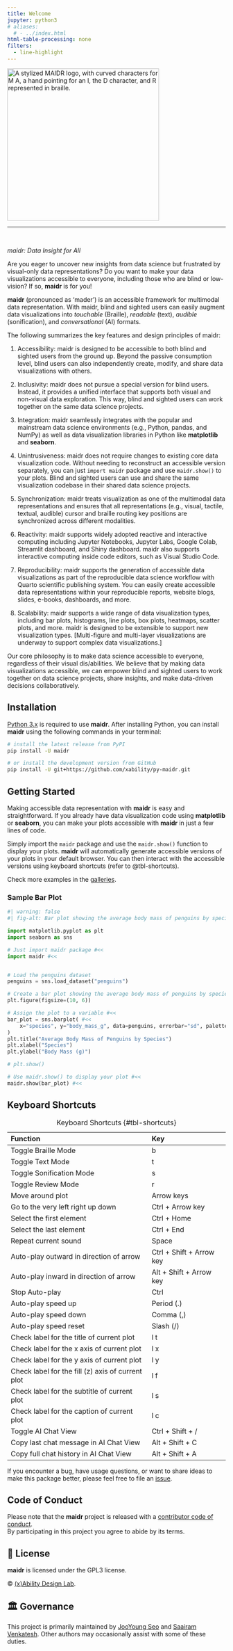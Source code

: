 ```yaml
---
title: Welcome
jupyter: python3
# aliases:
  # - ../index.html
html-table-processing: none
filters:
  - line-highlight
---
```


<div align="center">

<img src="https://xability.github.io/maidr/assets/logo.svg" width="350px" alt="A stylized MAIDR logo, with curved characters for M A, a hand pointing for an I, the D character, and R represented in braille."/>

<hr style="color:transparent" />
<br />

_maidr: Data Insight for All_
</div>

Are you eager to uncover new insights from data science but frustrated by visual-only data representations? Do you want to make your data visualizations accessible to everyone, including those who are blind or low-vision? If so, **maidr** is for you!

**maidr** (pronounced as 'mader') is an accessible framework for multimodal data representation. With maidr, blind and sighted users can easily augment data visualizations into _touchable_ (Braille), _readable_ (text), _audible_ (sonification), and _conversational_ (AI) formats.

The following summarizes the key features and design principles of maidr:

1. Accessibility: maidr is designed to be accessible to both blind and sighted users from the ground up. Beyond the passive consumption level, blind users can also independently create, modify, and share data visualizations with others.

2. Inclusivity: maidr does not pursue a special version for blind users. Instead, it provides a unified interface that supports both visual and non-visual data exploration. This way, blind and sighted users can work together on the same data science projects.

3. Integration: maidr seamlessly integrates with the popular and mainstream data science environments  (e.g., Python, pandas, and NumPy) as well as data visualization libraries in Python like **matplotlib** and **seaborn**.

4. Unintrusiveness: maidr does not require changes to existing core data visualization code. Without needing to reconstruct an accessible version separately, you can just `import maidr` package and use `maidr.show()` to your plots. Blind and sighted users can use and share the same visualization codebase in their shared data science projects.

5. Synchronization: maidr treats visualization as one of the multimodal data representations and ensures that all representations (e.g., visual, tactile, textual, audible) cursor and braille routing key positions are synchronized across different modalities.

6. Reactivity: maidr supports widely adopted reactive and interactive computing including Jupyter Notebooks, Jupyter Labs, Google Colab, Streamlit dashboard, and Shiny dashboard. maidr also supports interactive computing inside code editors, such as Visual Studio Code.

7. Reproducibility: maidr supports the generation of accessible data visualizations as part of the reproducible data science workflow with Quarto scientific publishing system. You can easily create accessible data representations within your reproducible reports, website blogs, slides, e-books, dashboards, and more.

8. Scalability: maidr supports a wide range of data visualization types, including bar plots, histograms, line plots, box plots, heatmaps, scatter plots, and more. maidr is designed to be extensible to support new visualization types. [Multi-figure and multi-layer visualizations are underway to support complex data visualizations.]

Our core philosophy is to make data science accessible to everyone, regardless of their visual dis/abilities. We believe that by making data visualizations accessible, we can empower blind and sighted users to work together on data science projects, share insights, and make data-driven decisions collaboratively.

## Installation

[Python 3.x](https://www.python.org/downloads/) is required to use **maidr**. After installing Python, you can install **maidr** using the following commands in your terminal:

```.bash
# install the latest release from PyPI
pip install -U maidr
```

```.bash
# or install the development version from GitHub
pip install -U git+https://github.com/xability/py-maidr.git
```

## Getting Started

Making accessible data representation with **maidr** is easy and straightforward. If you already have data visualization code using **matplotlib** or **seaborn**, you can make your plots accessible with **maidr** in just a few lines of code.

Simply import the `maidr` package and use the `maidr.show()` function to display your plots. **maidr** will automatically generate accessible versions of your plots in your default browser. You can then interact with the accessible versions using keyboard shortcuts (refer to @tbl-shortcuts).

Check more examples in the [galleries](examples.qmd#sec-examples).

### Sample Bar Plot

```python
#| warning: false
#| fig-alt: Bar plot showing the average body mass of penguins by species

import matplotlib.pyplot as plt
import seaborn as sns

# Just import maidr package #<<
import maidr #<<


# Load the penguins dataset
penguins = sns.load_dataset("penguins")

# Create a bar plot showing the average body mass of penguins by species
plt.figure(figsize=(10, 6))

# Assign the plot to a variable #<<
bar_plot = sns.barplot( #<<
    x="species", y="body_mass_g", data=penguins, errorbar="sd", palette="Blues_d"
)
plt.title("Average Body Mass of Penguins by Species")
plt.xlabel("Species")
plt.ylabel("Body Mass (g)")

# plt.show()

# Use maidr.show() to display your plot #<<
maidr.show(bar_plot) #<<
```

## Keyboard Shortcuts

| Function | Key |
|:---|:---|
| Toggle Braille Mode | b |
| Toggle Text Mode | t |
| Toggle Sonification Mode | s |
| Toggle Review Mode | r |
| Move around plot | Arrow keys |
| Go to the very left right up down | Ctrl + Arrow key |
| Select the first element | Ctrl + Home |
| Select the last element | Ctrl + End |
| Repeat current sound | Space |
| Auto-play outward in direction of arrow | Ctrl + Shift + Arrow key |
| Auto-play inward in direction of arrow | Alt + Shift + Arrow key |
| Stop Auto-play | Ctrl |
| Auto-play speed up | Period (.) |
| Auto-play speed down | Comma (,) |
| Auto-play speed reset | Slash (/) |
| Check label for the title of current plot | l t |
| Check label for the x axis of current plot | l x |
| Check label for the y axis of current plot | l y |
| Check label for the fill (z) axis of current plot | l f |
| Check label for the subtitle of current plot | l s |
| Check label for the caption of current plot | l c |
| Toggle AI Chat View | Ctrl + Shift + / |
| Copy last chat message in AI Chat View | Alt + Shift + C |
| Copy full chat history in AI Chat View | Alt + Shift + A |

Table: Keyboard Shortcuts {#tbl-shortcuts}

If you encounter a bug, have usage questions, or want to share ideas to make this package better, please feel free to file an [issue](https://github.com/xability/py-maidr/issues).

## Code of Conduct

Please note that the **maidr** project is released with a [contributor code of conduct](https://www.contributor-covenant.org/version/2/1/code_of_conduct/).<br>By participating in this project you agree to abide by its terms.

## 📄 License

**maidr** is licensed under the GPL3 license.

© [(x)Ability Design Lab](https://xability.github.io/).

## 🏛️ Governance

This project is primarily maintained by [JooYoung Seo](https://ischool.illinois.edu/people/jooyoung-seo) and [Saairam Venkatesh](https://github.com/SaaiVenkat).
Other authors may occasionally assist with some of these duties.
